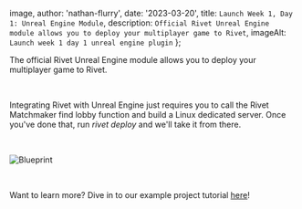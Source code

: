 
  image,
  author: 'nathan-flurry',
  date: '2023-03-20',
  title: `Launch Week 1, Day 1: Unreal Engine Module`,
  description: `Official Rivet Unreal Engine module allows you to deploy your multiplayer game to Rivet`,
  imageAlt: `Launch week 1 day 1 unreal engine plugin`
};


The official Rivet Unreal Engine module allows you to deploy your multiplayer game to Rivet.

‍

Integrating Rivet with Unreal Engine just requires you to call the Rivet Matchmaker find lobby function and build a Linux dedicated server. Once you've done that, run _rivet deploy_ and we'll take it from there.

‍

<Image src={imgBlueprint} alt='Blueprint' />

‍

Want to learn more? Dive in to our example project tutorial [here](https://docs.rivet.gg/general/examples/unreal/starter)!
